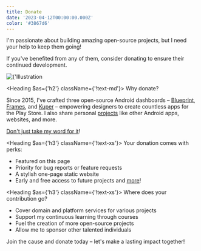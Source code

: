 ```yaml
---
title: Donate
date: '2023-04-12T00:00:00.000Z'
color: '#3867d6'
---
```


<div className="grid grid-cols-1 gap-12 tablet-sm:-mb-24 tablet-sm:items-center tablet-sm:gap-24 tablet-sm:[grid-template-columns:1fr_auto] max-w-full">
  <div className="flex flex-col gap-8 flex-1">
    <p>
      I'm passionate about building amazing open-source projects, but I need
      your help to keep them going!
    </p>
    <p>
      If you've benefited from any of them, consider donating to ensure their
      continued development.
    </p>
  </div>
  <Image
    src={'/static/images/donate/3.png'}
    alt={'Illustration of person with big heart'}
    size={144}
    className="[grid-row:1] tablet-sm:[grid-column:2] max-w-[192px] !my-0 tablet-sm:!-mt-8 mx-auto -scale-x-100 filter drop-shadow-doodle"
  />
</div>

<Heading $as={'h2'} className={'!text-md'}>
  Why donate?
</Heading>

Since 2015, I've crafted three open-source Android dashboards – [Blueprint](https://github.com/jahirfiquitiva/blueprint), [Frames](https://github.com/jahirfiquitiva/frames), and [Kuper](https://github.com/jahirfiquitiva/kuper) – empowering designers to create countless apps for the Play Store. I also share personal [projects](/projects) like other Android apps, websites, and more.

[Don't just take my word for it](#testimonials)!

<Heading $as={'h3'} className={'!text-xs'}>
  Your donation comes with perks:
</Heading>

- Featured on this page
- Priority for bug reports or feature requests
- A stylish one-page static website
- Early and free access to future projects and [more](https://github.com/sponsors/jahirfiquitiva/)!

<Heading $as={'h3'} className={'!text-xs'}>
  Where does your contribution go?
</Heading>

- Cover domain and platform services for various projects
- Support my continuous learning through courses
- Fuel the creation of more open-source projects
- Allow me to sponsor other talented individuals

Join the cause and donate today – let's make a lasting impact together!
